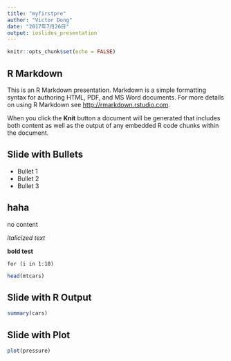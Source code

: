 ---
title: "myfirstpre"
author: "Victor Dong"
date: "2017年7月26日"
output: ioslides_presentation
---

```{r setup, include=FALSE}
knitr::opts_chunk$set(echo = FALSE)
```

## R Markdown

This is an R Markdown presentation. Markdown is a simple formatting syntax for authoring HTML, PDF, and MS Word documents. For more details on using R Markdown see <http://rmarkdown.rstudio.com>.

When you click the **Knit** button a document will be generated that includes both content as well as the output of any embedded R code chunks within the document.

## Slide with Bullets

- Bullet 1
- Bullet 2
- Bullet 3

## haha
no content 

*italicized text*

**bold test**

`for (i in 1:10)`
```{r, comment="",echo = TRUE,eval=TRUE}
head(mtcars)
```

## Slide with R Output

```{r cars, echo = TRUE}
summary(cars)
```

## Slide with Plot

```{r pressure,fig.align='center',fig.cap="cool!"}
plot(pressure)
```

